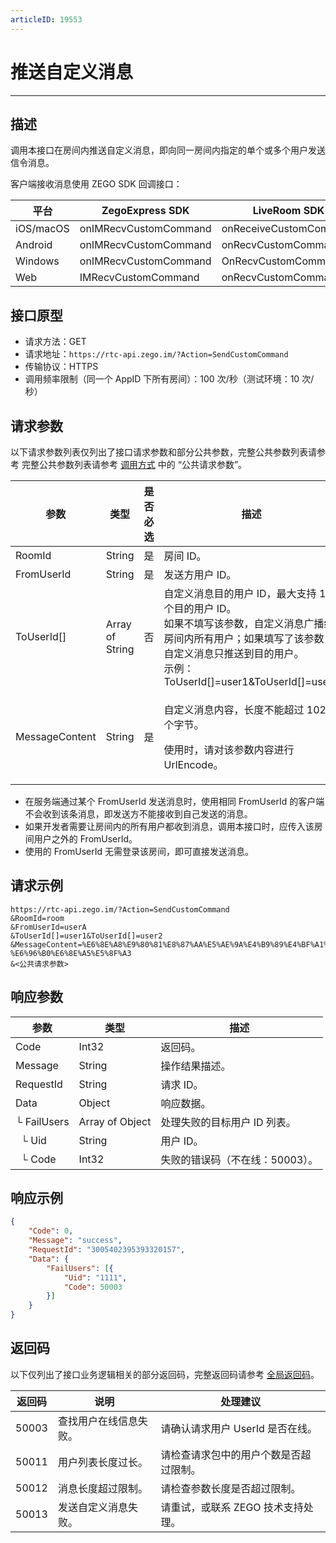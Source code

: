 ```yaml
---
articleID: 19553
---
```




# 推送自定义消息

---


## 描述

调用本接口在房间内推送自定义消息，即向同一房间内指定的单个或多个用户发送信令消息。

客户端接收消息使用 ZEGO SDK 回调接口：

| 平台 |ZegoExpress SDK|LiveRoom SDK|
|-|-|-|
|iOS/macOS| onIMRecvCustomCommand | onReceiveCustomCommand | 
|Android| onIMRecvCustomCommand | onRecvCustomCommand | 
|Windows| onIMRecvCustomCommand |   OnRecvCustomCommand | 
|Web| IMRecvCustomCommand | onRecvCustomCommand | 




## 接口原型

- 请求方法：GET
- 请求地址：`https://rtc-api.zego.im/?Action=SendCustomCommand`
- 传输协议：HTTPS
- 调用频率限制（同一个 AppID 下所有房间）：100 次/秒（测试环境：10 次/秒）


## 请求参数

以下请求参数列表仅列出了接口请求参数和部分公共参数，完整公共参数列表请参考 完整公共参数列表请参考 [调用方式](./../making-api-requests.mdx#公共请求参数) 中的 “公共请求参数”。


<table>

<thead>
  <tr>
    <th>参数</th>
    <th>类型</th>
    <th>是否必选</th>
    <th>描述</th>
  </tr>
</thead>
<tbody>
  <tr>
    <td>RoomId</td>
    <td>String</td>
    <td>是</td>
    <td>房间 ID。</td>
  </tr>
  <tr>
    <td>FromUserId</td>
    <td>String</td>
    <td>是</td>
    <td>发送方用户 ID。</td>
  </tr>
  <tr>
    <td>ToUserId[]</td>
    <td>Array of String</td>
    <td>否</td>
    <td>自定义消息目的用户 ID，最大支持 10 个目的用户 ID。<br />如果不填写该参数，自定义消息广播给房间内所有用户；如果填写了该参数，自定义消息只推送到目的用户。<br />示例：ToUserId[]=user1&ToUserId[]=user2</td>
  </tr>
  <tr>
    <td>MessageContent</td>
    <td>String</td>
    <td>是</td>
    <td><p>自定义消息内容，长度不能超过 1024 个字节。</p><p>使用时，请对该参数内容进行 UrlEncode。</p></td>
  </tr>
</tbody>
</table>

<Warning title="注意">


- 在服务端通过某个 FromUserId 发送消息时，使用相同 FromUserId 的客户端不会收到该条消息，即发送方不能接收到自己发送的消息。
- 如果开发者需要让房间内的所有用户都收到消息，调用本接口时，应传入该房间用户之外的 FromUserId。
- 使用的 FromUserId 无需登录该房间，即可直接发送消息。

</Warning>



## 请求示例

```
https://rtc-api.zego.im/?Action=SendCustomCommand
&RoomId=room
&FromUserId=userA
&ToUserId[]=user1&ToUserId[]=user2
&MessageContent=%E6%8E%A8%E9%80%81%E8%87%AA%E5%AE%9A%E4%B9%89%E4%BF%A1%E6%81%AF-%E6%96%B0%E6%8E%A5%E5%8F%A3
&<公共请求参数>
```

## 响应参数


<table>

<thead>
  <tr>
    <th>参数</th>
    <th>类型</th>
    <th>描述</th>
  </tr>
</thead>
<tbody>
  <tr>
    <td>Code</td>
    <td>Int32</td>
    <td>返回码。</td>
  </tr>
  <tr>
    <td>Message</td>
    <td>String</td>
    <td>操作结果描述。</td>
  </tr>
  <tr>
    <td>RequestId</td>
    <td>String</td>
    <td>请求 ID。</td>
  </tr>
  <tr>
    <td>Data</td>
    <td>Object</td>
    <td>响应数据。</td>
  </tr>
  <tr>
    <td>└ FailUsers</td>
    <td>Array of Object</td>
    <td>处理失败的目标用户 ID 列表。</td>
  </tr>
  <tr>
    <td>&nbsp;&nbsp;└ Uid</td>
    <td>String</td>
    <td>用户 ID。</td>
  </tr>
  <tr>
    <td>&nbsp;&nbsp;└ Code</td>
    <td>Int32</td>
    <td>失败的错误码（不在线：50003）。</td>
  </tr>
</tbody>
</table>


## 响应示例

```json
{
    "Code": 0,
    "Message": "success",
    "RequestId": "3005402395393320157",
    "Data": {
        "FailUsers": [{
            "Uid": "1111",
            "Code": 50003
        }]
    }
}
```

## 返回码

以下仅列出了接口业务逻辑相关的部分返回码，完整返回码请参考 [全局返回码](!global_return_code)。

|返回码|说明| 处理建议 |
|-----|----|----|
| 50003 | 查找用户在线信息失败。 | 请确认请求用户 UserId 是否在线。 |
| 50011 | 用户列表长度过长。 | 请检查请求包中的用户个数是否超过限制。 |
| 50012 | 消息长度超过限制。 | 请检查参数长度是否超过限制。|
| 50013 | 发送自定义消息失败。 | 请重试，或联系 ZEGO 技术支持处理。 |
